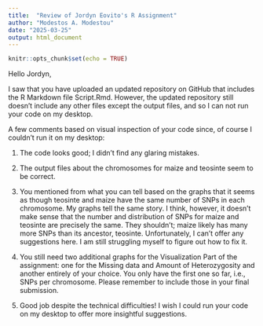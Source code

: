 ```yaml
---
title:  "Review of Jordyn Eovito's R Assignment"
author: "Modestos A. Modestou"
date: "2025-03-25"
output: html_document
---
```


```r
knitr::opts_chunk$set(echo = TRUE)
```


Hello Jordyn, 

I saw that you have uploaded an updated repository on GitHub that includes the R Markdown file Script.Rmd. However, the updated repository still doesn't include any other files except the output files, and so I can not run your code on my desktop.

A few comments based on visual inspection of your code since, of course I couldn't run it on my desktop:

1. The code looks good; I didn't find any glaring mistakes.

2. The output files about the chromosomes for maize and teosinte seem to be correct.

3. You mentioned from what you can tell based on the graphs that it seems as though teosinte and maize have the same number of SNPs in each chromosome. My graphs tell the same story. I think, however, it doesn't make sense that the number and distribution of SNPs for maize and teosinte are precisely the same. They shouldn't; maize likely has many more SNPs than its ancestor, teosinte. Unfortunately, I can't offer any suggestions here. I am still struggling myself to figure out how to fix it. 

4. You still need two additional graphs for the Visualization Part of the assignment: one for the Missing data and Amount of Heterozygosity and another entirely of your choice. You only have the first one so far, i.e., SNPs per chromosome. Please remember to include those in your final submission.

5. Good job despite the technical difficulties! I wish I could run your code on my desktop to offer more insightful suggestions.
